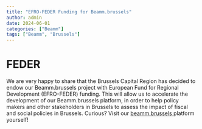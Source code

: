 ```yaml
---
title: "EFRO-FEDER Funding for Beamm.brussels"
author: admin
date: 2024-06-01
categories: ["Beamm"]
tags: ["Beamm", "Brussels"]
---
```


# FEDER

We are very happy to share that the Brussels Capital Region has decided to endow our Beamm.brussels project with European Fund for Regional Development (EFRO-FEDER) funding. This will allow us to accelerate the development of our Beamm.brussels platform, in order to help policy makers and other stakeholders in Brussels to assess the impact of fiscal and social policies in Brussels. Curious? Visit our <a href="https://beamm.brussels"> beamm.brussels </a> platform yourself!